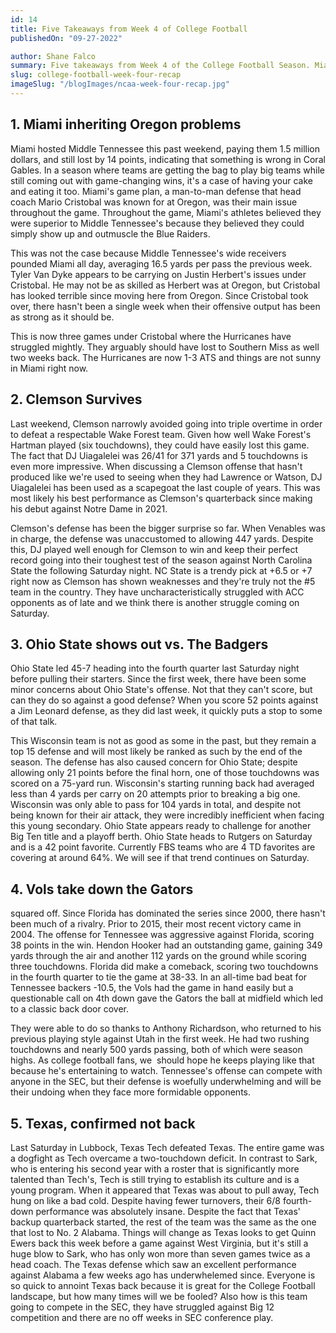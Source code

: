 ```yaml
---
id: 14
title: Five Takeaways from Week 4 of College Football
publishedOn: "09-27-2022"

author: Shane Falco
summary: Five takeaways from Week 4 of the College Football Season. Miami inherits Oregon problems. Clemson survives. Ohio State is ramping up in first Big Ten test. Vols take down Gators. Texas is confirmed not back.
slug: college-football-week-four-recap
imageSlug: "/blogImages/ncaa-week-four-recap.jpg"
---
```


<h2 style={{ backgroundColor: "black", color: "white", padding: "20px" }}>
  1. Miami inheriting Oregon problems
</h2>
<div style={{ fontFamily: "monospace", margin: "0 24px" }}>
Miami hosted Middle Tennessee this past weekend, paying them 1.5 million dollars, and still lost by 14 points, indicating that something is wrong in Coral Gables. In a season where teams are getting the bag to play big teams while still coming out with game-changing wins, it's a case of having your cake and eating it too. Miami's game plan, a man-to-man defense that head coach Mario Cristobal was known for at Oregon, was their main issue throughout the game. Throughout the game, Miami's athletes believed they were superior to Middle Tennessee's because they believed they could simply show up and outmuscle the Blue Raiders.

This was not the case because Middle Tennessee's wide receivers pounded Miami all day, averaging 16.5 yards per pass the previous week. Tyler Van Dyke appears to be carrying on Justin Herbert's issues under Cristobal. He may not be as skilled as Herbert was at Oregon, but Cristobal has looked terrible since moving here from Oregon. Since Cristobal took over, there hasn't been a single week when their offensive output has been as strong as it should be.

This is now three games under Cristobal where the Hurricanes have struggled mightly. They arguably should have lost to Southern Miss as well two weeks back. The Hurricanes are now 1-3 ATS and things are not sunny in Miami right now.

</div>

<h2 style={{ backgroundColor: "black", color: "white", padding: "20px" }}>
  2. Clemson Survives
</h2>
<div style={{ fontFamily: "monospace", margin: "0 24px" }}>
Last weekend, Clemson narrowly avoided going into triple overtime in order to defeat a respectable Wake Forest team. Given how well Wake Forest's Hartman played (six touchdowns), they could have easily lost this game. The fact that DJ Uiagalelei was 26/41 for 371 yards and 5 touchdowns is even more impressive. When discussing a Clemson offense that hasn't produced like we're used to seeing when they had Lawrence or Watson, DJ Uiagalelei has been used as a scapegoat the last couple of years. This was most likely his best performance as Clemson's quarterback since making his debut against Notre Dame in 2021.

Clemson's defense has been the bigger surprise so far. When Venables was in charge, the defense was unaccustomed to allowing 447 yards. Despite this, DJ played well enough for Clemson to win and keep their perfect record going into their toughest test of the season against North Carolina State the following Saturday night. NC State is a trendy pick at +6.5 or +7 right now as Clemson has shown weaknesses and they're truly not the #5 team in the country. They have uncharacteristically struggled with ACC opponents as of late and we think there is another struggle coming on Saturday.

</div>

<h2 style={{ backgroundColor: "black", color: "white", padding: "20px" }}>
  3. Ohio State shows out vs. The Badgers
</h2>
<div style={{ fontFamily: "monospace", margin: "0 24px" }}>
Ohio State led 45-7 heading into the fourth quarter last Saturday night before pulling their starters. Since the first week, there have been some minor concerns about Ohio State's offense. Not that they can't score, but can they do so against a good defense? When you score 52 points against a Jim Leonard defense, as they did last week, it quickly puts a stop to some of that talk.

This Wisconsin team is not as good as some in the past, but they remain a top 15 defense and will most likely be ranked as such by the end of the season. The defense has also caused concern for Ohio State; despite allowing only 21 points before the final horn, one of those touchdowns was scored on a 75-yard run. Wisconsin's starting running back had averaged less than 4 yards per carry on 20 attempts prior to breaking a big one. Wisconsin was only able to pass for 104 yards in total, and despite not being known for their air attack, they were incredibly inefficient when facing this young secondary. Ohio State appears ready to challenge for another Big Ten title and a playoff berth. Ohio State heads to Rutgers on Saturday and is a 42 point favorite. Currently FBS teams who are 4 TD favorites are covering at around 64%. We will see if that trend continues on Saturday.

</div>

<h2 style={{ backgroundColor: "black", color: "white", padding: "20px" }}>
  4. Vols take down the Gators
</h2>
<div style={{ fontFamily: "monospace", margin: "0 24px" }}>
 squared off. Since Florida has dominated the series since 2000, there hasn't been much of a rivalry. Prior to 2015, their most recent victory came in 2004. The offense for Tennessee was aggressive against Florida, scoring 38 points in the win. Hendon Hooker had an outstanding game, gaining 349 yards through the air and another 112 yards on the ground while scoring three touchdowns. Florida did make a comeback, scoring two touchdowns in the fourth quarter to tie the game at 38-33. In an all-time bad beat for Tennessee backers -10.5, the Vols had the game in hand easily but a questionable call on 4th down gave the Gators the ball at midfield which led to a classic back door cover.

They were able to do so thanks to Anthony Richardson, who returned to his previous playing style against Utah in the first week. He had two rushing touchdowns and nearly 500 yards passing, both of which were season highs. As college football fans, we  should hope he keeps playing like that because he's entertaining to watch. Tennessee's offense can compete with anyone in the SEC, but their defense is woefully underwhelming and will be their undoing when they face more formidable opponents.

</div>

<h2 style={{ backgroundColor: "black", color: "white", padding: "20px" }}>
  5. Texas, confirmed not back
</h2>
<div style={{ fontFamily: "monospace", margin: "0 24px" }}>
Last Saturday in Lubbock, Texas Tech defeated Texas. The entire game was a dogfight as Tech overcame a two-touchdown deficit. In contrast to Sark, who is entering his second year with a roster that is significantly more talented than Tech's, Tech is still trying to establish its culture and is a young program. When it appeared that Texas was about to pull away, Tech hung on like a bad cold. Despite having fewer turnovers, their 6/8 fourth-down performance was absolutely insane. Despite the fact that Texas' backup quarterback started, the rest of the team was the same as the one that lost to No. 2 Alabama. Things will change as Texas looks to get Quinn Ewers back this week before a game against West Virginia, but it's still a huge blow to Sark, who has only won more than seven games twice as a head coach. The Texas defense which saw an excellent performance against Alabama a few weeks ago has underwhelemed since. Everyone is so quick to annoint Texas back because it is great for the College Football landscape, but how many times will we be fooled? Also how is this team going to compete in the SEC, they have struggled against Big 12 competition and there are no off weeks in SEC conference play.

</div>
